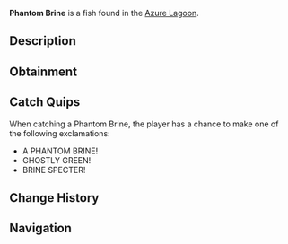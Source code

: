 {{FishInfobox
|image          = Phantom Brine.png
|rarity         = Legendary
|sea            = Second Sea
|location       = [[Azure Lagoon]]
|sublocation    = 
|sources        = Fishing Rod
|radar_location = 
|prog_speed     = -62
|xp             = 995
|weather        = Foggy
|time           = Day
|season         = Winter
|bait           = Mist Worms
|base_weight    = 216
|base_value     = 1855
|weight_range   = 132
|base_chance    = 28
|base_resil     = 7
}}
'''Phantom Brine''' is a {{Rarity|Legendary}} fish found in the [[Azure Lagoon]].

== Description ==
{{Description|A grey-green fish with translucent fins, haunting the briny depths.|Bestiary Entry}}

== Obtainment ==
{{Description|It drifts where the fog shrouds the waves.|Bestiary Hint}}
{{Fish Availability|
Azure Lagoon
|top_rods      = 
Krampus's Rod\125837.39\66749.25;
Frostfire Rod\122872.73\65176.67;
Magma Rod\119530\63227.8;
Steady Rod\115400.74\61213.23;
Free Spirit Rod\109133.76\108440.22;
Lucky Rod\48986.14\163317.7;
Fast Rod\72550.38\142198.76;
Firefly Rod\69568.77\99750.24;
Adventurer's Rod\52450.47\88634.89;
Nocturnal Rod\26582.73\81105.14;
Trident Rod\75640.27\67027.79;
Verdant Shear Rod\75515.42\81589.7;
Blazebringer Rod\74722.14\80057.35;
Ethereal Prism Rod\54216.79\56511.47;
Seraphic Rod\53268.4\57349.03;
No-Life Rod\52591.04\56569.72;
Challenger's Rod\49357.62\53911.73;
Rod Of The Forgotten Fang\48602.83\52585.04;
Rod Of The Exalted One\47977.78\51548.4;
Rod Of The Depths\46179.85\50169.59;
Depthseeker Rod\45420.8\50126.43;
Volcanic Rod\44478.72\48838.42;
Avalanche Rod\44217.85\48823.05;
Zeus Rod\43943.98\48251.27
|recommended   = Free Spirit Rod
}}

== Catch Quips ==
When catching a Phantom Brine, the player has a chance to make one of the following exclamations:
* A PHANTOM BRINE!
* GHOSTLY GREEN!
* BRINE SPECTER!

== Change History ==
{{Change History|{{subst:Current Version}}}}

== Navigation ==
{{Fish Navbox|Azure Lagoon}}